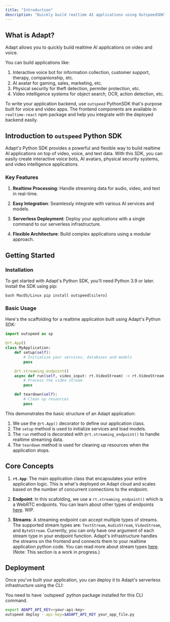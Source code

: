 ```yaml
---
title: "Introduction"
description: "Quickly build realtime AI applications using OutspeedSDK"
---
```


## What is Adapt?

Adapt allows you to quickly build realtime AI applications on video and voice.

You can build applications like:

1. Interactive voice bot for information collection, customer support, therapy, companionship, etc.
2. AI avatar for gaming, sales, marketing, etc.
3. Physical security for theft detection, permiter protection, etc.
4. Video intelligence systems for object search, OCR, action detection, etc.

To write your application backend, use `outspeed` PythonSDK that's purpose built for voice and video apps.
The frontend components are available in `realtime-react` npm package and help you integrate with the deployed backend easily.

## Introduction to `outspeed` Python SDK

Adapt's Python SDK provides a powerful and flexible way to build realtime AI applications on top of video, voice, and text data. With this SDK, you can easily create interactive voice bots, AI avatars, physical security systems, and video intelligence applications.

### Key Features

1. **Realtime Processing**: Handle streaming data for audio, video, and text in real-time.

2. **Easy Integration**: Seamlessly integrate with various AI services and models.

3. **Serverless Deployment**: Deploy your applications with a single command to our serverless infrastructure.

4. **Flexible Architecture**: Build complex applications using a modular approach.

## Getting Started

### Installation

To get started with Adapt's Python SDK, you'll need Python 3.9 or later. Install the SDK using pip:

<CodeGroup>```bash MacOS/Linux pip install outspeed[silero] ```</CodeGroup>

### Basic Usage

Here's the scaffolding for a realtime application built using Adapt's Python SDK:

```python
import outspeed as sp

@rt.App()
class MyApplication:
    def setup(self):
        # Initialize your services, databases and models
        pass

    @rt.streaming_endpoint()
    async def run(self, video_input: rt.VideoStream) -> rt.VideoStream:
        # Process the video stream
        pass

    def teardown(self):
        # Clean up resources
        pass

```

This demonstrates the basic structure of an Adapt application:

1. We use the `@rt.App()` decorator to define our application class.
2. The `setup` method is used to initialize services and load models.
3. The `run` method is decorated with `@rt.streaming_endpoint()` to handle realtime streaming data.
4. The `teardown` method is used for cleaning up resources when the application stops.

## Core Concepts

1. **`rt.App`**: The main application class that encapsulates your entire application logic. This is what's deployed on Adapt cloud and scales based on the number of concurrent connections
   to the endpoint.

2. **Endpoint**: In this scafolding, we use a `rt.streaming_endpoint()` which is a WebRTC endpoints. You can learn about other types of endpoints [here](). WIP.

3. **Streams**: A streaming endpoint can accept multiple types of streams. The supported stream types are: `TextStream`, `AudioStream`, `VideoStream`, and `ByteStream`. Currently, you can only have one argument of each stream type in your endpoint function. Adapt's infrastructure handles the streams on the frontend and connects them to your realtime application python code. You can read more about stream types [here](). (Note: This section is a work in progress.)

## Deployment

Once you've built your application, you can deploy it to Adapt's serverless infrastructure using the CLI:

<Info>
  You need to have `outspeed` python package installed for this CLI command.
</Info>

```bash
export ADAPT_API_KEY=<your-api-key>
outspeed deploy --api-key=$ADAPT_API_KEY your_app_file.py
```
